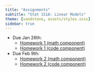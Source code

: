 ```yaml
---
title: "Assignments"
subtitle: "Stat 151A: Linear Models"
theme: [sandstone, assets/styles.scss]
sidebar: true
---
```



- Due Jan 26th:
    - [Homework 1 (math component)](hw1_math.qmd)
    - [Homework 1 (code component)](hw1_code.qmd)

- Due Feb 9th:
    - [Homework 2 (math component)](hw2_math.qmd)
    - [Homework 2 (code component)](hw2_code.qmd)
